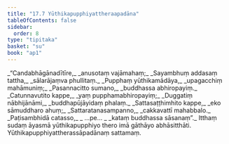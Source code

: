 ```yaml
---
title: "17.7 Yūthikapupphiyattheraapadāna"
tableOfContents: false
sidebar:
  order: 8
type: "tipitaka"
basket: "su"
book: "ap1"
---
```



<DynamicBreadcrumb />

<Division number="33" book="ap1">

<Paragraph number="2477" type="verses" book="ap1">
_“Candabhāgānadītīre,_  
_anusotaṃ vajāmahaṃ;_  
_Sayambhuṃ addasaṃ tattha,_  
_sālarājaṃva phullitaṃ._  

</Paragraph>

</Division>
<Division number="34" book="ap1">

<Paragraph number="2478" type="verses" book="ap1">
_Pupphaṃ yūthikamādāya,_  
_upagacchiṃ mahāmuniṃ;_  
_Pasannacitto sumano,_  
_buddhassa abhiropayiṃ._  

</Paragraph>

</Division>
<Division number="35" book="ap1">

<Paragraph number="2479" type="verses" book="ap1">
_Catunnavutito kappe,_  
_yaṃ pupphamabhiropayiṃ;_  
_Duggatiṃ nābhijānāmi,_  
_buddhapūjāyidaṃ phalaṃ._  

</Paragraph>

</Division>
<Division number="36" book="ap1">

<Paragraph number="2480" type="verses" book="ap1">
_Sattasaṭṭhimhito kappe,_  
_eko sāmuddharo ahuṃ;_  
_Sattaratanasampanno,_  
_cakkavattī mahabbalo._  

</Paragraph>

</Division>
<Division number="37" book="ap1">

<Paragraph number="2481" type="verses" book="ap1">
_Paṭisambhidā catasso,_  
_ …pe… _  
_kataṃ buddhassa sāsanaṃ”._  

</Paragraph>

<Paragraph number="2482" book="ap1">
Itthaṃ sudaṃ āyasmā yūthikapupphiyo thero imā gāthāyo abhāsitthāti.

</Paragraph>
</Division>

<Paragraph number="2483" type="center" book="ap1">
Yūthikapupphiyattherassāpadānaṃ sattamaṃ.
</Paragraph>